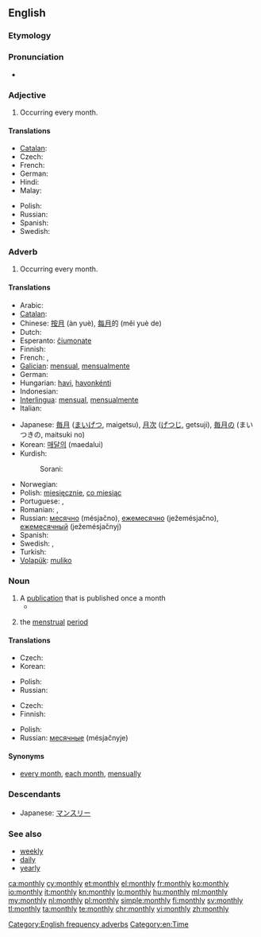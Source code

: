 ==English==

===Etymology===
{{suffix|month|ly}}

===Pronunciation===
* {{audio|en-us-monthly.ogg|Audio (US)}}

===Adjective===
{{en-adj}}

# Occurring every month.

====Translations====
{{trans-top|Occurring every month}}
* [[Catalan]]: {{t-|ca|mensual}}
* Czech: {{t+|cs|měsíční}}
* French: {{t+|fr|mensuel}}
* German: {{t+|de|monatlich}}
* Hindi: {{t-|hi|मासिक|tr=māsika|sc=Deva}}
* Malay: {{t-|ms|bulanan}}
{{trans-mid}}
* Polish: {{t+|pl|miesięczny}}
* Russian: {{t+|ru|ежемесячный|sc=Cyrl|tr=ježemésjačnyj}}
* Spanish: {{t+|es|mensual}}
* Swedish: {{t+|sv|månatlig}}
{{trans-bottom}}

===Adverb===
{{en-adv|-}}

# Occurring every month.

====Translations====
{{trans-top|Occurring every month}}
* Arabic: {{t-|ar|شهريًا|tr=šahrīyan}}
* [[Catalan]]: {{t-|ca|mensualment}}
* Chinese: [[按月]] (àn yuè), [[每月]]的 (měi yuè de)
* Dutch: {{t+|nl|maandelijks}}
* Esperanto: [[ĉiumonate]]
* Finnish: {{t-|fi|kuukausittain}}
* French: {{t+|fr|mensuel}}, {{t+|fr|mensuellement}}
* [[Galician]]: [[mensual]], [[mensualmente]]
* German: {{t+|de|monatlich}}
* Hungarian: [[havi]], [[havonkénti]]
* Indonesian: {{t+|id|bulan|alt=bulanan}}
* [[Interlingua]]: [[mensual]], [[mensualmente]]
* Italian: {{t+|it|mensilmente}}
{{trans-mid}}
* Japanese: [[毎月]] ([[まいげつ]], maigetsu), [[月次]] ([[げつじ]], getsuji), [[毎月]]の (まいつきの, maitsuki no)
* Korean: [[매달의]] (maedalui)
* Kurdish:
*: Sorani: {{t|ku|sc=ku-Arab|مانگانه‌}}
* Norwegian: {{t-|no|månedlig}}
* Polish: [[miesięcznie]], [[co miesiąc]]
* Portuguese: {{t+|pt|mensal}}, {{t-|pt|mensalmente}}
* Romanian: {{t+|ro|lunar}}, {{t-|ro|mensual}}
* Russian: [[месячно]] (mésjačno), [[ежемесячно]] (ježemésjačno), [[ежемесячный]] (ježemésjačnyj)
* Spanish: {{t-|es|mensualmente}}
* Swedish: {{t-|sv|månadsvis}}, {{t+|sv|månatlig}}
* Turkish: {{t+|tr|aylık}}
* [[Volapük]]: [[muliko]]
{{trans-bottom}}

===Noun===
{{en-noun|monthlies}}

# A [[publication]] that is published once a month
#* {{quote-news|2009|January 5|Stephanie Clifford|Prominent Magazines Lose Weight, Shedding Nearly Half Their Ads|New York Times|url=http://www.nytimes.com/2009/01/05/business/media/05adco.html
|passage=Of the 10 '''monthlies''' with the worst declines in January, four were Condé Nast magazines: Wired, Architectural Digest, Vogue and Lucky. }}
# {{context|euphemistic|lang=en}} the [[menstrual]] [[period]]

====Translations====
{{trans-top|a publication that is published once a month}}
* Czech: {{t+|cs|měsíčník|m}}
* Korean: {{t-|ko|월간지|tr=Wolganji|sc=Hang}}
{{trans-mid}}
* Polish: {{t+|pl|miesięcznik|m}}
* Russian: {{t-|ru|ежеме́сячник|m|sc=Cyrl|tr=ježemésjačnik}}
{{trans-bottom}}

{{trans-top|(euphemism) the menstrual period}}
* Czech: {{t-|cs|měsíčky|f-p}}
* Finnish: {{t+|fi|kuukautiset|p}}
{{trans-mid}}
* Polish: {{t+|pl|miesiączka|f}}
* Russian: [[месячные]] (mésjačnyje) {{p}}
{{trans-bottom}}

====Synonyms====
* [[every month]], [[each month]], [[mensually]]

===Descendants===
* Japanese: [[マンスリー]]

===See also===
* [[weekly]]
* [[daily]]
* [[yearly]]

[[Category:English frequency adverbs]]
[[Category:en:Time]]

[[ca:monthly]]
[[cy:monthly]]
[[et:monthly]]
[[el:monthly]]
[[fr:monthly]]
[[ko:monthly]]
[[io:monthly]]
[[it:monthly]]
[[kn:monthly]]
[[lo:monthly]]
[[hu:monthly]]
[[ml:monthly]]
[[my:monthly]]
[[nl:monthly]]
[[pl:monthly]]
[[simple:monthly]]
[[fi:monthly]]
[[sv:monthly]]
[[tl:monthly]]
[[ta:monthly]]
[[te:monthly]]
[[chr:monthly]]
[[vi:monthly]]
[[zh:monthly]]